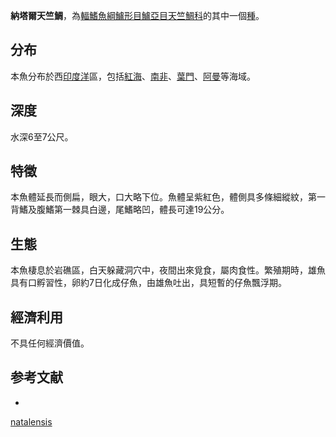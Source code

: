 {{Speciesbox
| name = 納塔爾天竺鯛
| status = NE
| genus = Apogon
| species = natalensis
| authority = Gilchrist & Thompson, 1908
| synonyms = 
}}
'''納塔爾天竺鯛'''，為[[輻鰭魚綱|輻鰭魚綱]][[鱸形目|鱸形目]][[鱸亞目|鱸亞目]][[天竺鯛科|天竺鯛科]]的其中一個[[種|種]]。

==分布==
本魚分布於西[[印度洋|印度洋]]區，包括[[紅海|紅海]]、[[南非|南非]]、[[葉門|葉門]]、[[阿曼|阿曼]]等海域。

==深度==
水深6至7公尺。

==特徵==
本魚體延長而側扁，眼大，口大略下位。魚體呈紫紅色，體側具多條細縱紋，第一背鰭及腹鰭第一棘具白邊，尾鰭略凹，體長可達19公分。

==生態==
本魚棲息於岩礁區，白天躲藏洞穴中，夜間出來覓食，屬肉食性。繁殖期時，雄魚具有口孵習性，卵約7日化成仔魚，由雄魚吐出，具短暫的仔魚飄浮期。

==經濟利用==
不具任何經濟價值。

==参考文献==
*{{FishBase_species|genus=Apogon|species=natalensis|year=2011|month=12}}
{{Taxonbar|from=Q1077963}}

[[Category:天竺鯛屬|natalensis]]